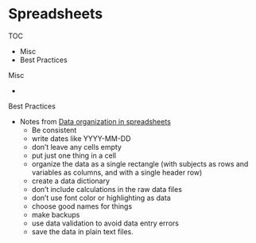 # Spreadsheets

TOC

* Misc
* Best Practices




Misc

* 





Best Practices

* Notes from [Data organization in spreadsheets](https://peerj.com/preprints/3183/)
	* Be consistent
	* write dates like YYYY-MM-DD
	* don't leave any cells empty
	* put just one thing in a cell
	* organize the data as a single rectangle (with subjects as rows and variables as columns, and with a single header row)
	* create a data dictionary
	* don't include calculations in the raw data files
	* don't use font color or highlighting as data
	* choose good names for things
	* make backups
	* use data validation to avoid data entry errors
	* save the data in plain text files.
















